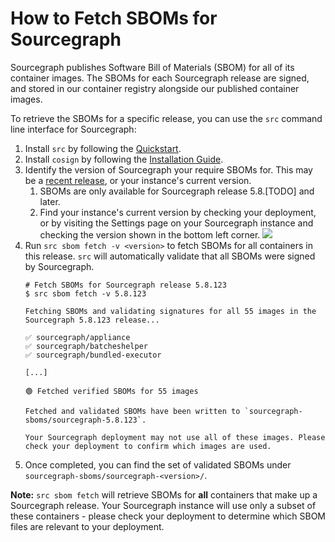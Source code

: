 # How to Fetch SBOMs for Sourcegraph

Sourcegraph publishes Software Bill of Materials (SBOM) for all of its container images. The SBOMs for each Sourcegraph release are signed, and stored in our container registry alongside our published container images.

To retrieve the SBOMs for a specific release, you can use the `src` command line interface for Sourcegraph:

1. Install `src` by following the [Quickstart](../quickstart.mdx).
2. Install `cosign` by following the [Installation Guide](https://docs.sigstore.dev/cosign/system_config/installation/).
3. Identify the version of Sourcegraph your require SBOMs for. This may be a [recent release](../../CHANGELOG.mdx), or your instance's current version.
    1. SBOMs are only available for Sourcegraph release 5.8.[TODO] and later.
    2. Find your instance's current version by checking your deployment, or by visiting the Settings page on your Sourcegraph instance and checking the version shown in the bottom left corner.
    ![](https://storage.googleapis.com/sourcegraph-assets/docs/images/settings/view-version.png)
4. Run `src sbom fetch -v <version>` to fetch SBOMs for all containers in this release. `src` will automatically validate that all SBOMs were signed by Sourcegraph.
    ```
    # Fetch SBOMs for Sourcegraph release 5.8.123
    $ src sbom fetch -v 5.8.123

    Fetching SBOMs and validating signatures for all 55 images in the Sourcegraph 5.8.123 release...

    ✅ sourcegraph/appliance
    ✅ sourcegraph/batcheshelper
    ✅ sourcegraph/bundled-executor

    [...]

    🟢 Fetched verified SBOMs for 55 images

    Fetched and validated SBOMs have been written to `sourcegraph-sboms/sourcegraph-5.8.123`.

    Your Sourcegraph deployment may not use all of these images. Please check your deployment to confirm which images are used.
    ```
5. Once completed, you can find the set of validated SBOMs under `sourcegraph-sboms/sourcegraph-<version>/`.

**Note:** `src sbom fetch` will retrieve SBOMs for **all** containers that make up a Sourcegraph release. Your Sourcegraph instance will use only a subset of these containers - please check your deployment to determine which SBOM files are relevant to your deployment.
